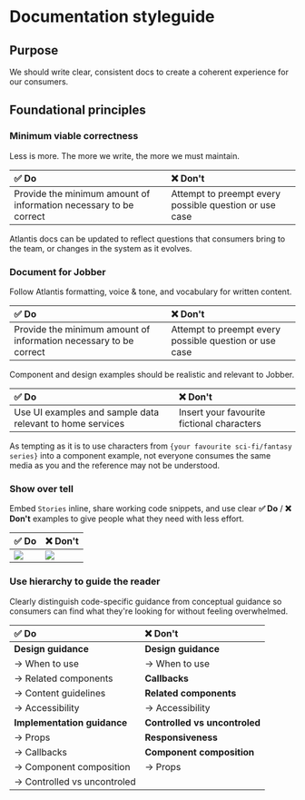 
<Meta title="Guides/Documentation styleguide" />

# Documentation styleguide

## Purpose

We should write clear, consistent docs to create a coherent experience for our
consumers.

## Foundational principles

### Minimum viable correctness

Less is more. The more we write, the more we must maintain.

| **✅ Do**                                                         | **❌ Don't**                                           |
| :---------------------------------------------------------------- | :----------------------------------------------------- |
| Provide the minimum amount of information necessary to be correct | Attempt to preempt every possible question or use case |

Atlantis docs can be updated to reflect questions that consumers bring to the
team, or changes in the system as it evolves.

### Document for Jobber

Follow Atlantis formatting, voice & tone, and vocabulary for written content.

| **✅ Do**                                                         | **❌ Don't**                                           |
| :---------------------------------------------------------------- | :----------------------------------------------------- |
| Provide the minimum amount of information necessary to be correct | Attempt to preempt every possible question or use case |

Component and design examples should be realistic and relevant to Jobber.

| **✅ Do**                                                 | **❌ Don't**                               |
| :-------------------------------------------------------- | :----------------------------------------- |
| Use UI examples and sample data relevant to home services | Insert your favourite fictional characters |

As tempting as it is to use characters from
`{your favourite sci-fi/fantasy series}` into a component example, not everyone
consumes the same media as you and the reference may not be understood.

### Show over tell

Embed `Stories` inline, share working code snippets, and use clear **✅ Do** /
**❌ Don't** examples to give people what they need with less effort.

| **✅ Do**                                      | **❌ Don't**                                     |
| :--------------------------------------------- | :----------------------------------------------- |
| <img src="assets/Atlantis_Docs_Show_Do.png" /> | <img src="assets/Atlantis_Docs_Show_Dont.png" /> |

### Use hierarchy to guide the reader

Clearly distinguish code-specific guidance from conceptual guidance so consumers
can find what they're looking for without feeling overwhelmed.

| **✅ Do**                    | **❌ Don't**                  |
| :--------------------------- | :---------------------------- |
| **Design guidance**          | **Design guidance**           |
| -> When to use               | -> When to use                |
| -> Related components        | **Callbacks**                 |
| -> Content guidelines        | **Related components**        |
| -> Accessibility             | -> Accessibility              |
| **Implementation guidance**  | **Controlled vs uncontroled** |
| -> Props                     | **Responsiveness**            |
| -> Callbacks                 | **Component composition**     |
| -> Component composition     | -> Props                      |
| -> Controlled vs uncontroled |                               |
